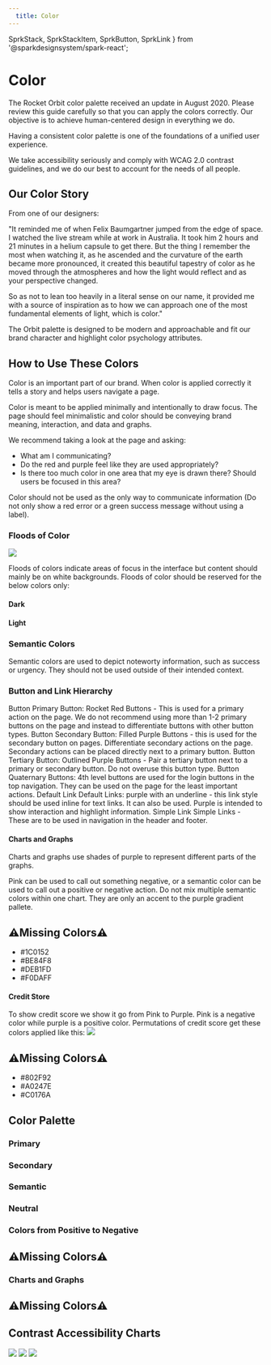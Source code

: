 ```yaml
---
  title: Color
---
```

  SprkStack,
  SprkStackItem,
  SprkButton,
  SprkLink
} from '@sparkdesignsystem/spark-react';

# Color
The Rocket Orbit color palette received an update in August 2020. Please review this guide carefully so that you can apply the colors correctly. Our objective is to achieve human-centered design in everything we do.

Having a consistent color palette is one of the foundations of a unified user experience.

We take accessibility seriously and comply with WCAG 2.0 contrast guidelines, and we do our best to account for the needs of all people.

## Our Color Story
From one of our designers:

"It reminded me of when Felix Baumgartner jumped from the edge of space. I watched the live stream while at work in Australia. It took him 2 hours and 21 minutes in a helium capsule to get there. But the thing I remember the most when watching it, as he ascended and the curvature of the earth became more pronounced, it created this beautiful tapestry of color as he moved through the atmospheres and how the light would reflect and as your perspective changed.

So as not to lean too heavily in a literal sense on our name, it provided me with a source of inspiration as to how we can approach one of the most fundamental elements of light, which is color."

The Orbit palette is designed to be modern and approachable and fit our brand character and highlight color psychology attributes.

## How to Use These Colors
Color is an important part of our brand. When color is applied correctly it tells a story and helps users navigate a page.

 Color is meant to be applied minimally and intentionally to draw focus. The page should feel minimalistic and color should be conveying brand meaning, interaction, and data and graphs.

 We recommend taking a look at the page and asking:

 - What am I communicating?
 - Do the red and purple feel like they are used appropriately?
 - Is there too much color in one area that my eye is drawn there? Should users be focused in this area?

Color should not be used as the only way to communicate information (Do not only show a red error or a green success message without using a label).

### Floods of Color
<img src="https://via.placeholder.com/1000x250/0000FF/808080 ?Text=FloodCOLOR" class="sprk-u-mbm" />

Floods of colors indicate areas of focus in the interface but content should mainly be on white backgrounds.
Floods of color should be reserved for the below colors only:

#### Dark
<ColorSwatchGrid color="flood-dark" additionalClasses="sprk-u-mbl"/>

#### Light
<ColorSwatchGrid color="flood-light" additionalClasses="sprk-u-mbl"/>

### Semantic Colors
Semantic colors are used to depict noteworty information, such as success or urgency. They should not be used outside of their intended context.
<ColorSwatchGrid color="semantic" additionalClasses="sprk-u-mbl"/>

### Button and Link Hierarchy

<SprkStack splitAt="tiny" additionalClasses="sprk-u-mbl">
  <SprkStackItem additionalClasses="sprk-o-Stack__item--fourth@xs sprk-o-Stack__item--center-column sprk-u-TextAlign--center">
    <SprkButton>Button</SprkButton>
  </SprkStackItem>
  <SprkStackItem additionalClasses="sprk-o-Stack__item--three-fourths@xs sprk-u-plm">
    Primary Button: Rocket Red Buttons - This is used for a primary action on the page. We do not recommend using more than 1-2 primary buttons on the page and instead to differentiate buttons with other button types.
  </SprkStackItem>
</SprkStack>

<SprkStack splitAt="tiny" additionalClasses="sprk-u-mbl">
  <SprkStackItem additionalClasses="sprk-o-Stack__item--fourth@xs sprk-o-Stack__item--center-column sprk-u-TextAlign--center">
    <SprkButton variant="secondary">Button</SprkButton>
  </SprkStackItem>
  <SprkStackItem additionalClasses="sprk-o-Stack__item--three-fourths@xs sprk-u-plm">
    Secondary Button: Filled Purple Buttons - this is used for the secondary button on pages. Differentiate secondary actions on the page. Secondary actions can be placed directly next to a primary button.
  </SprkStackItem>
</SprkStack>

<SprkStack splitAt="tiny" additionalClasses="sprk-u-mbl">
  <SprkStackItem additionalClasses="sprk-o-Stack__item--fourth@xs sprk-o-Stack__item--center-column sprk-u-TextAlign--center">
    <SprkButton variant="tertiary">Button</SprkButton>
  </SprkStackItem>
  <SprkStackItem additionalClasses="sprk-o-Stack__item--three-fourths@xs sprk-u-plm">
    Tertiary Button: Outlined Purple Buttons - Pair a tertiary button next to a primary or secondary button. Do not overuse this button type.
  </SprkStackItem>
</SprkStack>

<SprkStack splitAt="tiny" additionalClasses="sprk-u-mbl">
  <SprkStackItem additionalClasses="sprk-o-Stack__item--fourth@xs sprk-o-Stack__item--center-column sprk-u-TextAlign--center">
    <SprkButton variant="quaternary">Button</SprkButton>
  </SprkStackItem>
  <SprkStackItem additionalClasses="sprk-o-Stack__item--three-fourths@xs sprk-u-plm">
    Quaternary Buttons: 4th level buttons are used for the login buttons in the top navigation. They can be used on the page for the least important actions.
  </SprkStackItem>
</SprkStack>

<SprkStack splitAt="tiny" additionalClasses="sprk-u-mbl">
  <SprkStackItem additionalClasses="sprk-o-Stack__item--fourth@xs sprk-o-Stack__item--center-column sprk-u-TextAlign--center">
    <SprkLink href="#nogo">Default Link</SprkLink>
  </SprkStackItem>
  <SprkStackItem additionalClasses="sprk-o-Stack__item--three-fourths@xs sprk-u-plm">
    Default Links: purple with an underline - this link style should be used inline for text links. It can also be used. Purple is intended to show interaction and highlight information.
  </SprkStackItem>
</SprkStack>

<SprkStack splitAt="tiny" additionalClasses="sprk-u-mbl">
  <SprkStackItem additionalClasses="sprk-o-Stack__item--fourth@xs sprk-o-Stack__item--center-column sprk-u-TextAlign--center">
    <SprkLink variant="simple" href="#nogo">Simple Link</SprkLink>
  </SprkStackItem>
  <SprkStackItem additionalClasses="sprk-o-Stack__item--three-fourths@xs sprk-u-plm">
    Simple Links - These are to be used in navigation in the header and footer.
  </SprkStackItem>
</SprkStack>

#### Charts and Graphs
Charts and graphs use shades of purple to represent different parts of the graphs.

Pink can be used to call out something negative, or a semantic color can be used to call out a positive or negative action.
Do not mix multiple semantic colors within one chart. They are only an accent to the purple gradient pallete.
## ⚠️Missing Colors⚠️
- #1C0152
- #BE84F8
- #DEB1FD
- #F0DAFF
<ColorSwatchGrid color="charts-graphs"/>

#### Credit Store
To show credit score we show it go from Pink to Purple. Pink is a negative color while purple is a positive color. Permutations of credit score get these colors applied like this:
<img src="https://via.placeholder.com/1000x250/0000FF/808080 ?Text=CreditScoreImage" class="sprk-u-mbm" />

## ⚠️Missing Colors⚠️
- #802F92
- #A0247E
- #C0176A
<ColorSwatchGrid color="positive-negative" />

## Color Palette
### Primary
<ColorSwatchGrid color="primary"/>

### Secondary
<ColorSwatchGrid color="secondary" />

### Semantic
<ColorSwatchGrid color="semantic" />

### Neutral
<ColorSwatchGrid color="neutral" />

### Colors from Positive to Negative
## ⚠️Missing Colors⚠️
<ColorSwatchGrid color="positive-negative" />

### Charts and Graphs
## ⚠️Missing Colors⚠️
<ColorSwatchGrid color="charts-graphs"/>

## Contrast Accessibility Charts
<img src="https://via.placeholder.com/950x950/0000FF/808080 ?Text=FloodCOLOR" class="sprk-u-mbm" />
<img src="https://via.placeholder.com/950x950/0000FF/808080 ?Text=FloodCOLOR" class="sprk-u-mbm" />
<img src="https://via.placeholder.com/950x950/0000FF/808080 ?Text=FloodCOLOR" class="sprk-u-mbm" />